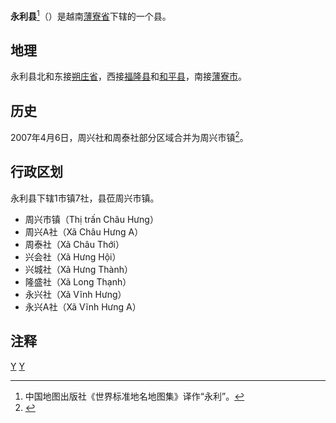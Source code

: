 {{Infobox Settlement
|name                   = 永利县
|settlement_type        = 县
|official_name          = 
|other_name             = 
|native_name            = {{lang|vi|Huyện Vĩnh Lợi}}
|nickname               = 
|motto                  = 
|image_skyline          = 
|imagesize              = 
|image_caption          = 
|image_flag             = 
|flag_size              = 
|image_seal             = 
|seal_size              = 
|image_shield           = 
|shield_size            = 
|image_blank_emblem     = 
|blank_emblem_size      = 
|image_map              = {{Infobox mapframe|frame-width=250|zoom=10}}
|mapsize                = 
|map_caption            = 
|image_map1             = 
|mapsize1               = 
|map_caption1           = 
|pushpin_map            = Vietnam
|pushpin_label_position = bottom
|pushpin_map_caption    = 
|pushpin_map1           = 
|pushpin_label_position1= 
|pushpin_map_caption1   = 
|subdivision_type       = 国家
|subdivision_name       = {{flag|Vietnam}}
|subdivision_type1      = [[越南行政区划|省]]
|subdivision_name1      = [[薄寮省|薄寮省]]
|subdivision_type2      = 行政区划
|subdivision_name2      = 1市镇7社
|subdivision_type3      = 
|subdivision_name3      = 
|seat_type              = 县莅
|seat                   = {{link-vi|周兴市镇|Châu Hưng (thị trấn)}}
|government_type        = 
|leader_title           = 
|leader_name            = 
|leader_title1          = 
|leader_name1           = 
|established_title      = 
|established_date       = 
|area_magnitude         = 
|unit_pref              = 
|area_footnotes         = 
|area_total_km2         = 252.80
|area_land_km2          = 
|area_water_km2         = 
|area_water_percent     = 
|area_urban_km2         = 
|area_metro_km2         = 
|population_as_of       = 2019年
|population_footnotes   = 
|population_note        = 
|population_total       = 101025
|population_density_km2 = auto
|population_metro             = 
|population_density_metro_km2 = 
|population_urban             = 
|population_density_urban_km2 = 
|timezone               = [[越南标准时间|越南标准时间]]
|utc_offset             = +7
|elevation_footnotes    = 
|elevation_m            = 
|coor_type              = 
|coordinates            = 
|postal_code_type       = 
|postal_code            = 
|area_code              = 
|website                = [http://vinhloi.baclieu.gov.vn/default.aspx 永利县电子信息门户网站]
|footnotes              = 
}}
'''永利县'''<ref>中国地图出版社《世界标准地名地图集》译作“永利”。</ref>（{{vie|v='''Huyện Vĩnh Lợi'''|hn=縣永利}}）是越南[[薄寮省|薄寮省]]下辖的一个县。

==地理==
永利县北和东接[[朔庄省|朔庄省]]，西接[[福隆县_(薄寮省)|福隆县]]和[[和平县_(越南)|和平县]]，南接[[薄寮市|薄寮市]]。

==历史==
2007年4月6日，周兴社和周泰社部分区域合并为周兴市镇<ref>{{Cite web |url=https://thuvienphapluat.vn/van-ban/Bat-dong-san/Nghi-dinh-57-2007-ND-CP-thanh-lap-thi-tran-chau-hung-thuoc-huyen-Vinh-Loi-tinh-Bac-Lieu-18023.aspx |title=Nghị định 57/2007/NĐ-CP về việc thành lập thị trấn châu hưng thuộc huyện Vĩnh Lợi, tỉnh Bạc Liêu |access-date=2020-04-17 |archive-date=2016-10-25 |archive-url=https://web.archive.org/web/20161025203228/http://thuvienphapluat.vn/van-ban/Bat-dong-san/Nghi-dinh-57-2007-ND-CP-thanh-lap-thi-tran-chau-hung-thuoc-huyen-Vinh-Loi-tinh-Bac-Lieu-18023.aspx |dead-url=no }}</ref>。

==行政区划==
永利县下辖1市镇7社，县莅周兴市镇。
*周兴市镇（Thị trấn Châu Hưng）
*周兴A社（Xã Châu Hưng A）
*周泰社（Xã Châu Thới）
*兴会社（Xã Hưng Hội）
*兴城社（Xã Hưng Thành）
*隆盛社（Xã Long Thạnh）
*永兴社（Xã Vĩnh Hưng）
*永兴A社（Xã Vĩnh Hưng A）

==注释==
{{reflist}}

{{薄寮省行政区划}}
{{越南九龙江三角洲之县市镇区域划分}}

[[Category:越南县份|Y]]
[[Category:薄寮省|Y]]